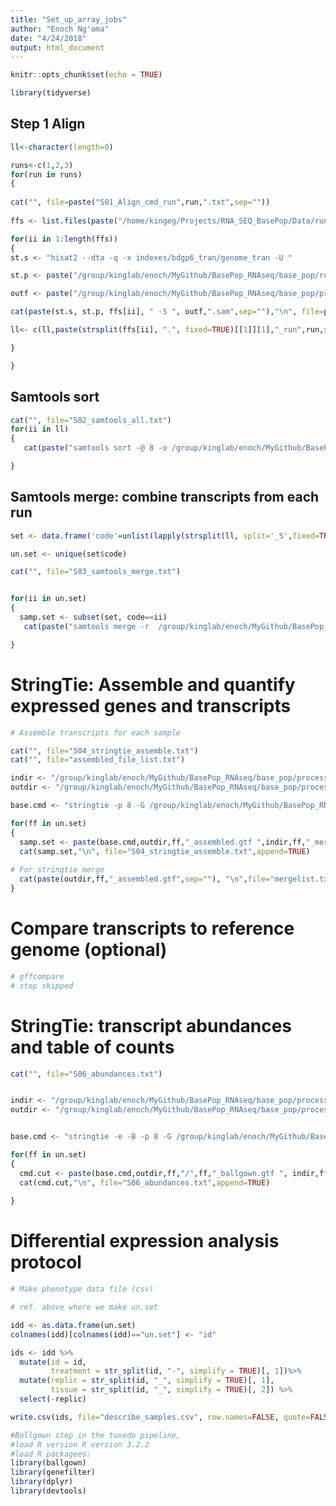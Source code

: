 ```yaml
---
title: "Set_up_array_jobs"
author: "Enoch Ng'oma"
date: "4/24/2018"
output: html_document
---
```


```r
knitr::opts_chunk$set(echo = TRUE)
```

```r
library(tidyverse)
```

## Step 1 Align

```r
ll<-character(length=0)

runs<-c(1,2,3)
for(run in runs)
{
  
cat("", file=paste("S01_Align_cmd_run",run,".txt",sep=""))
  
ffs <- list.files(paste("/home/kingeg/Projects/RNA_SEQ_BasePop/Data/run",run,"/",sep=""), pattern="fastq.gz$")

for(ii in 1:length(ffs))
{
st.s <- "hisat2 --dta -q -x indexes/bdgp6_tran/genome_tran -U " 

st.p <- paste("/group/kinglab/enoch/MyGithub/BasePop_RNAseq/base_pop/run",run,"/",sep="")

outf <- paste("/group/kinglab/enoch/MyGithub/BasePop_RNAseq/base_pop/processed/dotsams/",strsplit(ffs[ii], ".", fixed=TRUE)[[1]][1],"_run",run,sep="")

cat(paste(st.s, st.p, ffs[ii], " -S ", outf,".sam",sep=""),"\n", file=paste("S01_Align_cmd_run",run,".txt",sep=""),append=TRUE)

ll<- c(ll,paste(strsplit(ffs[ii], ".", fixed=TRUE)[[1]][1],"_run",run,sep=""))

}

}


```

## Samtools sort

```r
cat("", file="S02_samtools_all.txt")
for(ii in ll)
{
   cat(paste("samtools sort -@ 8 -o /group/kinglab/enoch/MyGithub/BasePop_RNAseq/base_pop/processed/dotbams/",ii,".bam ", "/group/kinglab/enoch/MyGithub/BasePop_RNAseq/base_pop/processed/dotsams/", ii,".sam ",sep=""), "\n", file=paste("S02_samtools_all",".txt",sep=""),append=TRUE)

}
```


## Samtools merge: combine transcripts from each run

```r
set <- data.frame('code'=unlist(lapply(strsplit(ll, split='_S',fixed=TRUE), function(x) x[1])), 'sample' = ll, stringsAsFactors=FALSE)

un.set <- unique(set$code)

cat("", file="S03_samtools_merge.txt")


for(ii in un.set)
{
  samp.set <- subset(set, code==ii)
   cat(paste("samtools merge -r  /group/kinglab/enoch/MyGithub/BasePop_RNAseq/base_pop/processed/dotbams/",ii,"_merged.bam ", "/group/kinglab/enoch/MyGithub/BasePop_RNAseq/base_pop/processed/dotbams/", samp.set$sample[1],".bam ","/group/kinglab/enoch/MyGithub/BasePop_RNAseq/base_pop/processed/dotbams/", samp.set$sample[2],".bam ", "/group/kinglab/enoch/MyGithub/BasePop_RNAseq/base_pop/processed/dotbams/", samp.set$sample[3],".bam",sep=""), "\n", file=paste("S03_samtools_merge",".txt",sep=""),append=TRUE)

}
```

# StringTie: Assemble and quantify expressed genes and transcripts

```r
# Assemble transcripts for each sample

cat("", file="S04_stringtie_assemble.txt")
cat("", file="assembled_file_list.txt")

indir <- "/group/kinglab/enoch/MyGithub/BasePop_RNAseq/base_pop/processed/dotbams/" 
outdir <- "/group/kinglab/enoch/MyGithub/BasePop_RNAseq/base_pop/processed/dotgtfs/" 

base.cmd <- "stringtie -p 8 -G /group/kinglab/enoch/MyGithub/BasePop_RNAseq/base_pop/genes/dmel-all-r6.18.gtf -o "

for(ff in un.set) 
{
  samp.set <- paste(base.cmd,outdir,ff,"_assembled.gtf ",indir,ff,"_merged.bam",sep="")
  cat(samp.set,"\n", file="S04_stringtie_assemble.txt",append=TRUE)
   
# For stringtie merge 
  cat(paste(outdir,ff,"_assembled.gtf",sep=""), "\n",file="mergelist.txt",append=TRUE)
}
```

# Compare transcripts to reference genome (optional)

```r
# gffcompare
# step skipped
```

# StringTie: transcript abundances and table of counts

```r
cat("", file="S06_abundances.txt")


indir <- "/group/kinglab/enoch/MyGithub/BasePop_RNAseq/base_pop/processed/dotbams/" 
outdir <- "/group/kinglab/enoch/MyGithub/BasePop_RNAseq/base_pop/processed/ballG/" 


base.cmd <- "stringtie -e -B -p 8 -G /group/kinglab/enoch/MyGithub/BasePop_RNAseq/base_pop/processed/dotgtfs/stringtie_merged.gtf -o "

for(ff in un.set) 
{
  cmd.cut <- paste(base.cmd,outdir,ff,"/",ff,"_ballgown.gtf ", indir,ff,"_merged.bam",sep="")
  cat(cmd.cut,"\n", file="S06_abundances.txt",append=TRUE)
   
}

```

# Differential expression analysis protocol

```r
# Make phenotype data file (csv)

# ref. above where we make un.set

idd <- as.data.frame(un.set)
colnames(idd)[colnames(idd)=="un.set"] <- "id"

ids <- idd %>% 
  mutate(id = id,
         treatment = str_split(id, "-", simplify = TRUE)[, 1])%>%
  mutate(replic = str_split(id, "_", simplify = TRUE)[, 1],
         tissue = str_split(id, "_", simplify = TRUE)[, 2]) %>%
  select(-replic)

write.csv(ids, file="describe_samples.csv", row.names=FALSE, quote=FALSE)

#Ballgown step in the tuxedo pipeline,  
#load R version R version 3.2.2
#load R packagees:
library(ballgown)
library(genefilter)
library(dplyr)
library(devtools)

```



